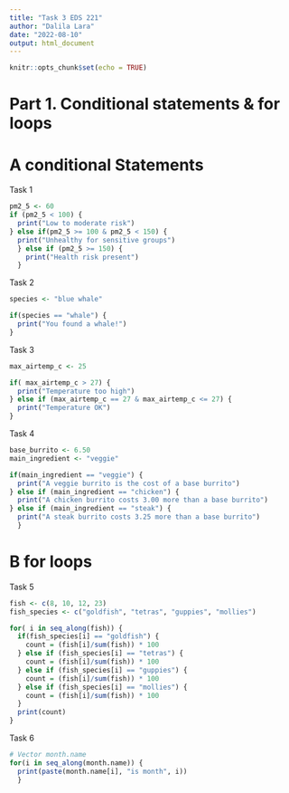 ```yaml
---
title: "Task 3 EDS 221"
author: "Dalila Lara"
date: "2022-08-10"
output: html_document
---
```


```r
knitr::opts_chunk$set(echo = TRUE)
```

# Part 1. Conditional statements & for loops 

# A conditional Statements

Task 1 
```r
pm2_5 <- 60
if (pm2_5 < 100) {
  print("Low to moderate risk")
} else if(pm2_5 >= 100 & pm2_5 < 150) {
  print("Unhealthy for sensitive groups")
  } else if (pm2_5 >= 150) {
    print("Health risk present")
  }

```

Task 2 
```r
species <- "blue whale"

if(species == "whale") {
  print("You found a whale!")
}
```

Task 3
```r
max_airtemp_c <- 25

if( max_airtemp_c > 27) {
  print("Temperature too high")
} else if (max_airtemp_c == 27 & max_airtemp_c <= 27) {
  print("Temperature OK")
}
```

Task 4
```r
base_burrito <- 6.50 
main_ingredient <- "veggie"

if(main_ingredient == "veggie") {
  print("A veggie burrito is the cost of a base burrito")
} else if (main_ingredient == "chicken") {
  print("A chicken burrito costs 3.00 more than a base burrito") 
} else if (main_ingredient == "steak") {
  print("A steak burrito costs 3.25 more than a base burrito")
  }

```

# B for loops 
Task 5
```r
fish <- c(8, 10, 12, 23)
fish_species <- c("goldfish", "tetras", "guppies", "mollies")

for( i in seq_along(fish)) {
  if(fish_species[i] == "goldfish") {
    count = (fish[i]/sum(fish)) * 100 
  } else if (fish_species[i] == "tetras") {
    count = (fish[i]/sum(fish)) * 100
  } else if (fish_species[i] == "guppies") {
    count = (fish[i]/sum(fish)) * 100
  } else if (fish_species[i] == "mollies") {
    count = (fish[i]/sum(fish)) * 100
  } 
  print(count)
}
```


Task 6
```r
# Vector month.name
for(i in seq_along(month.name)) {
  print(paste(month.name[i], "is month", i))
  }
```


